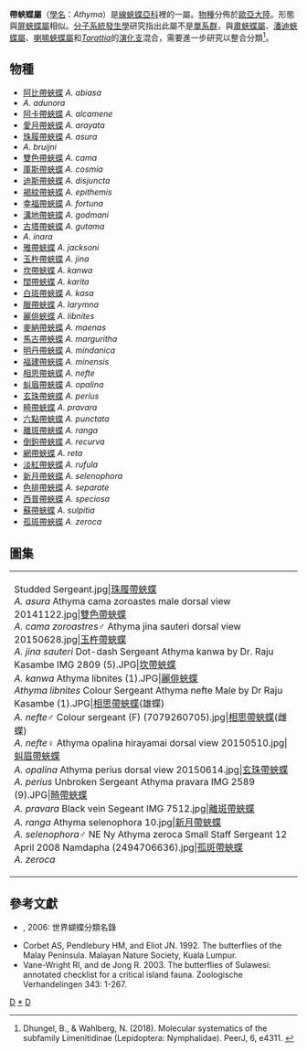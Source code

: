 {{NoteTA
|G1=Butterfly
}}
{{Automatic taxobox
| taxon = Athyma
| authority = Westwood, [1850]
| image = Open wing position of Athyma cama, Moore, 1857 – Orange Staff Sergeant WLB.jpg
| image_caption = [[雙色帶蛺蝶|雙色帶蛺蝶]]<br />''A. cama cama''♂
| type_species = [[玄珠帶蛺蝶|玄珠帶蛺蝶]] <br />
''Papilio leucothoe''
| type_species_authority = Linnaeus, 1758
| subdivision_ranks = [[物種|物種]]
| subdivision =
有30餘種，詳見正文。
| synonyms =
* Parathyma <small>(Moore), [1898]</small>
* Tatisia <small>(Moore), [1898]</small>
* Kironga <small>(Moore), [1898]</small>
* Zabana <small>(Moore), [1898]</small>
* Condochates <small>(Moore), [1898]</small>
* Sabania <small>(Moore), [1898]</small>
* Balanga <small>(Moore), [1898]</small>
* Zamboanga <small>(Moore), [1898]</small>
* Chendrana <small>(Moore), [1898]</small>
* Tacola <small>(Moore), [1898]</small>
* Tacoraea <small>(Moore), [1898]</small>
* Tharasia <small>(Moore), [1898]</small>
* Pseudohypolimnas <small>(Moore)</small>
}}

'''帶蛺蝶屬'''（[[學名|學名]]：''Athyma''）是[[線蛺蝶亞科|線蛺蝶亞科]]裡的一屬。[[物種|物種]]分佈於[[歐亞大陸|歐亞大陸]]。形態與[[屏蛺蝶屬|屏蛺蝶屬]]相似。[[分子系統發生學|分子系統發生學]]研究指出此屬不是[[單系群|單系群]]，與[[肅蛺蝶屬|肅蛺蝶屬]]、[[潘迪蛺蝶屬|潘迪蛺蝶屬]]、[[喇嘛蛺蝶屬|喇嘛蛺蝶屬]]和''[[Tarattia|Tarattia]]''的[[演化支|演化支]]混合，需要進一步研究以整合分類<ref>Dhungel, B., & Wahlberg, N. (2018). Molecular systematics of the subfamily Limenitidinae (Lepidoptera: Nymphalidae). PeerJ, 6, e4311. {{en}}</ref>。

== 物種 ==
* [[阿比帶蛺蝶|阿比帶蛺蝶]] ''A. abiasa''
* ''A. adunora''
* [[阿卡帶蛺蝶|阿卡帶蛺蝶]] ''A. alcamene''
* [[愛月帶蛺蝶|愛月帶蛺蝶]] ''A. arayata''
* [[珠履帶蛺蝶|珠履帶蛺蝶]] ''A. asura''
* ''A. bruijni''
* [[雙色帶蛺蝶|雙色帶蛺蝶]] ''A. cama''
* [[庫斯帶蛺蝶|庫斯帶蛺蝶]] ''A. cosmia''
* [[迪斯帶蛺蝶|迪斯帶蛺蝶]] ''A. disjuncta''
* [[褐紋帶蛺蝶|褐紋帶蛺蝶]] ''A. epithemis''
* [[幸福帶蛺蝶|幸福帶蛺蝶]] ''A. fortuna''
* [[溝地帶蛺蝶|溝地帶蛺蝶]] ''A. godmani''
* [[古塔帶蛺蝶|古塔帶蛺蝶]] ''A. gutama''
* ''A. inara''
* [[雅帶蛺蝶|雅帶蛺蝶]] ''A. jacksoni''
* [[玉杵帶蛺蝶|玉杵帶蛺蝶]] ''A. jina''
* [[坎帶蛺蝶|坎帶蛺蝶]] ''A. kanwa''
* [[闊帶蛺蝶|闊帶蛺蝶]] ''A. karita''
* [[白斑帶蛺蝶|白斑帶蛺蝶]] ''A. kasa''
* [[臘帶蛺蝶|臘帶蛺蝶]] ''A. larymna''
* [[麗俳蛺蝶|麗俳蛺蝶]] ''A. libnites''
* [[麥納帶蛺蝶|麥納帶蛺蝶]] ''A. maenas''
* [[馬古帶蛺蝶|馬古帶蛺蝶]] ''A. marguritha''
* [[明丹帶蛺蝶|明丹帶蛺蝶]] ''A. mindanica''
* [[福建帶蛺蝶|福建帶蛺蝶]] ''A. minensis''
* [[相思帶蛺蝶|相思帶蛺蝶]] ''A. nefte''
* [[虯眉帶蛺蝶|虯眉帶蛺蝶]] ''A. opalina''
* [[玄珠帶蛺蝶|玄珠帶蛺蝶]] ''A. perius''
* [[畸帶蛺蝶|畸帶蛺蝶]] ''A. pravara''
* [[六點帶蛺蝶|六點帶蛺蝶]] ''A. punctata''
* [[離斑帶蛺蝶|離斑帶蛺蝶]] ''A. ranga''
* [[倒鉤帶蛺蝶|倒鉤帶蛺蝶]] ''A. recurva''
* [[網帶蛺蝶|網帶蛺蝶]] ''A. reta''
* [[淡紅帶蛺蝶|淡紅帶蛺蝶]] ''A. rufula''
* [[新月帶蛺蝶|新月帶蛺蝶]] ''A. selenophora''
* [[色排帶蛺蝶|色排帶蛺蝶]] ''A. separate''
* [[西普帶蛺蝶|西普帶蛺蝶]] ''A. speciosa''
* [[蘇帶蛺蝶|蘇帶蛺蝶]] ''A. sulpitia''
* [[孤斑帶蛺蝶|孤斑帶蛺蝶]] ''A. zeroca''

== 圖集 ==
{|
|-
| 
<gallery mode=packed>
Studded Sergeant.jpg|[[珠履帶蛺蝶|珠履帶蛺蝶]]<br>''A. asura''
Athyma cama zoroastes male dorsal view 20141122.jpg|[[雙色帶蛺蝶|雙色帶蛺蝶]]<br>''A. cama zoroastres''♂
Athyma jina sauteri dorsal view 20150628.jpg|[[玉杵帶蛺蝶|玉杵帶蛺蝶]]<br>''A. jina sauteri''
Dot-dash Sergeant Athyma kanwa by Dr. Raju Kasambe IMG 2809 (5).JPG|[[坎帶蛺蝶|坎帶蛺蝶]]<br>''A. kanwa''
Athyma libnites (1).JPG|[[麗俳蛺蝶|麗俳蛺蝶]]<br>''Athyma libnites''
Colour Sergeant Athyma nefte Male by Dr Raju Kasambe (1).JPG|[[相思帶蛺蝶|相思帶蛺蝶]](雄蝶)<br>''A. nefte''♂
Colour sergeant (F) (7079260705).jpg|[[相思帶蛺蝶|相思帶蛺蝶]](雌蝶)<br>''A. nefte''♀
Athyma opalina hirayamai dorsal view 20150510.jpg|[[虯眉帶蛺蝶|虯眉帶蛺蝶]]<br>''A. opalina''
Athyma perius dorsal view 20150614.jpg|[[玄珠帶蛺蝶|玄珠帶蛺蝶]]<br>''A. perius''
Unbroken Sergeant Athyma pravara IMG 2589 (9).JPG|[[畸帶蛺蝶|畸帶蛺蝶]]<br>''A. pravara''
Black vein Segeant IMG 7512.jpg|[[離斑帶蛺蝶|離斑帶蛺蝶]]<br>''A. ranga''
Athyma selenophora 10.jpg|[[新月帶蛺蝶|新月帶蛺蝶]]<br />''A. selenophora''♂
NE Ny Athyma zeroca Small Staff Sergeant 12 April 2008 Namdapha (2494706636).jpg|[[孤斑帶蛺蝶|孤斑帶蛺蝶]]<br>''A. zeroca''
</gallery>
|}

== 參考文獻 ==
* {{aut|壽建新,周堯,李宇飛}}, 2006: 世界蝴蝶分類名錄
* Corbet AS, Pendlebury HM, and Eliot JN. 1992. The butterflies of the Malay Peninsula. Malayan Nature Society, Kuala Lumpur.
* Vane-Wright RI, and de Jong R. 2003. The butterflies of Sulawesi: annotated checklist for a critical island fauna. Zoologische Verhandelingen 343: 1-267.

{{Commons category|Athyma}}

{{線蛺蝶亞科}}
{{Taxonbar|from=Q1766185}}

[[Category:線蛺蝶族|D]]
[[Category:帶蛺蝶屬|*]]
[[Category:1850年描述的分类群|D]]